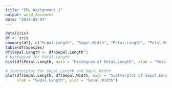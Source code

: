 ```yaml
---
title: "FML Assignment_1"
output: word_document
date: "2024-02-04"
---
```


```r
data(iris)
df <- iris
summary(df[, c("Sepal.Length", "Sepal.Width", "Petal.Length", "Petal.Width")])
table(df$Species)
df$Sepal.Length <- df$Sepal.Length^2
# Histogram for Petal.Length
hist(df$Petal.Length, main = "Histogram of Petal.Length", xlab = "Petal.Length")

# Scatterplot for Sepal.Length and Sepal.Width
plot(df$Sepal.Length, df$Sepal.Width, main = "Scatterplot of Sepal.Length vs Sepal.Width", 
     xlab = "Sepal.Length", ylab = "Sepal.Width")
```
